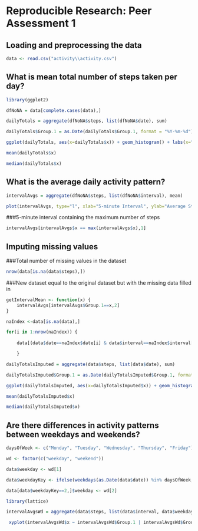 # Reproducible Research: Peer Assessment 1


## Loading and preprocessing the data
```r
data <- read.csv("activity\\activity.csv")

```


## What is mean total number of steps taken per day?
```r
library(ggplot2)

dfNoNA = data[complete.cases(data),]

dailyTotals = aggregate(dfNoNA$steps, list(dfNoNA$date), sum)

dailyTotals$Group.1 = as.Date(dailyTotals$Group.1, format = "%Y-%m-%d")

ggplot(dailyTotals, aes(x=dailyTotals$x)) + geom_histogram() + labs(x="Daily Totals")

mean(dailyTotals$x)

median(dailyTotals$x)
```


## What is the average daily activity pattern?
```r

intervalAvgs = aggregate(dfNoNA$steps, list(dfNoNA$interval), mean)

plot(intervalAvgs, type="l", xlab="5-minute Interval", ylab="Average Steps Taken")
```

###5-minute interval containing the maximum number of steps
```r
intervalAvgs[intervalAvgs$x == max(intervalAvgs$x),1]
```


## Imputing missing values

###Total number of missing values in the dataset
```r
nrow(data[is.na(data$steps),])

```

###New dataset equal to the original dataset but with the missing data filled in
```r
getIntervalMean <- function(x) {
    intervalAvgs[intervalAvgs$Group.1==x,2]
}

naIndex <-data[is.na(data),]

for(i in 1:nrow(naIndex)) {
    
    data[(data$date==naIndex$date[i] & data$interval==naIndex$interval[i]),]$steps <- getIntervalMean(naIndex$interval[i])

    }

dailyTotalsImputed = aggregate(data$steps, list(data$date), sum)

dailyTotalsImputed$Group.1 = as.Date(dailyTotalsImputed$Group.1, format = "%Y-%m-%d")

ggplot(dailyTotalsImputed, aes(x=dailyTotalsImputed$x)) + geom_histogram() + labs(x="Daily Totals")

mean(dailyTotalsImputed$x)

median(dailyTotalsImputed$x)

```


## Are there differences in activity patterns between weekdays and weekends?
```r

daysOfWeek <- c("Monday", "Tuesday", "Wednesday", "Thursday", "Friday")

wd <- factor(c("weekday", "weekend"))

data$weekday <- wd[1]

data$weekdayKey <- ifelse(weekdays(as.Date(data$date)) %in% daysOfWeek, wd[1], wd[2])

data[data$weekdayKey==2,]$weekday <- wd[2]

library(lattice)

intervalAvgsWd = aggregate(data$steps, list(data$interval, data$weekday), mean)

 xyplot(intervalAvgsWd$x ~ intervalAvgsWd$Group.1 | intervalAvgsWd$Group.2, layout=c(1,2), type="l", xlab="5-minute Interval", ylab="Average Steps Taken")

```
